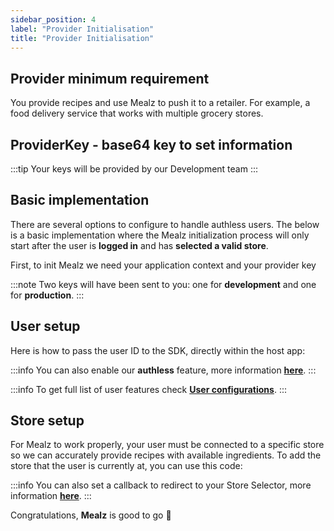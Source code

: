 ```yaml
---
sidebar_position: 4
label: "Provider Initialisation"
title: "Provider Initialisation"
---
```



## Provider minimum requirement

You provide recipes and use Mealz to push it to a retailer. For example, a food delivery service that works with multiple grocery stores. 

## ProviderKey - base64 key to set information

<IosProviderId/>

:::tip
Your keys will be provided by our Development team
:::

## Basic implementation

There are several options to configure to handle authless users. The below is a basic implementation
where the Mealz initialization process will only start after the user is **logged in** and has **selected a valid store**.

First, to init Mealz we need your application context and your provider key

:::note
Two keys will have been sent to you: one for **development** and one for **production**.
:::

<IosBasicImpProvider/>

## User setup

Here is how to pass the user ID to the SDK, directly within the host app:

:::info
You can also enable our **authless** feature, more information [**here**](../advanced/user-configuration/##AuthLess
).
:::

<IosUserSetting/>

:::info
To get full list of user features check [**User configurations**](../advanced/user-configuration).
:::

## Store setup

For Mealz to work properly, your user must be connected to a specific store so we can accurately provide recipes with available ingredients.
To add the store that the user is currently at, you can use this code:

<IosStoreSetup/>

:::info
You can also set a callback to redirect to your Store Selector, more information [**here**](../advanced/store-configuration/##SetStore
).
:::


Congratulations, **Mealz** is good to go 🥳
